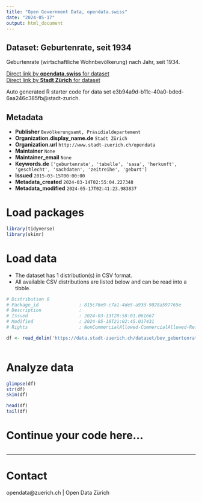 ```yaml
---
title: "Open Government Data, opendata.swiss"
date: "2024-05-17"
output: html_document
---
```


## Dataset: Geburtenrate, seit 1934


Geburtenrate (wirtschaftliche Wohnbevölkerung) nach Jahr, seit 1934.


[Direct link by **opendata.swiss** for dataset](https://opendata.swiss/de/dataset/geburtenrate-seit-1934)<br>
[Direct link by **Stadt Zürich** for dataset](https://data.stadt-zuerich.ch/dataset/bev_geburtenrate_seit1934_od4002)

Auto generated R starter code for data set e3b94a9d-b11c-40a0-bded-6aa246c385fb@stadt-zurich.

## Metadata

- **Publisher** `Bevölkerungsamt, Präsidialdepartement`
- **Organization.display_name.de** `Stadt Zürich`
- **Organization.url** `http://www.stadt-zuerich.ch/opendata`
- **Maintainer** `None`
- **Maintainer_email** `None`
- **Keywords.de** `['geburtenrate', 'tabelle', 'sasa', 'herkunft', 'geschlecht', 'sachdaten', 'zeitreihe', 'geburt']`
- **Issued** `2015-03-15T00:00:00`
- **Metadata_created** `2024-03-14T02:55:04.227348`
- **Metadata_modified** `2024-05-17T02:41:23.983837`


# Load packages

```r

library(tidyverse)
library(skimr)

```

# Load data

-   The dataset has 1 distribution(s) in CSV format.
-   All available CSV distributions are listed below and can be read into a tibble.

```r

# Distribution 0
# Package_id               : 815c76e9-c7a1-4de5-a93d-9028a597765e
# Description              : 
# Issued                   : 2024-03-13T20:58:01.061667
# Modified                 : 2024-05-16T21:02:45.017431
# Rights                   : NonCommercialAllowed-CommercialAllowed-ReferenceNotRequired

df <- read_delim('https://data.stadt-zuerich.ch/dataset/bev_geburtenrate_seit1934_od4002/download/BEV400OD4002.csv')



```

# Analyze data

```r

glimpse(df)
str(df)
skim(df)

head(df)
tail(df)

```

# Continue your code here...

```r

```

------------------------------------------------------------------------

# Contact

opendata@zuerich.ch | Open Data Zürich
